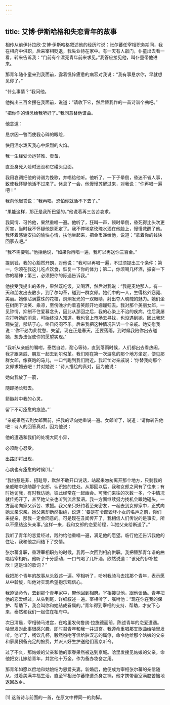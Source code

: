 ```yaml
---
---
---
```

title: 艾博·伊斯哈格和失恋青年的故事
---




相传从前伊补拉欣·艾博·伊斯哈格叙述他的经历时说：张尔蕃任宰相职务期间，我在相府中供职，后来宰相贬退，我失业待在家中。有一天有人敲门，仆童出去看一看，转来告诉我：“门前有个漂亮青年前来求见。”我答应接见他，叫仆童带他进来。

那青年随仆童来到我面前，露着憔悴疲惫的病容对我说：“我有事恳求你，早就想见你了。”

“什么事情？”我问他。

他掏出三百金摆在我面前，说道：“请收下它，然后替我作的一首诗谱个曲吧。”

“把你作的诗念给我听好了。”我同意替他谱曲。

他念道：

恳求因一瞥而使我心碎的眼睑，

快用泪水泼灭我心中炽烈的火焰。

我一生经受命运非难、责备，

直至身死入殓时还没和它碰头见面。

我用哀调把他的诗谱为挽歌，并唱给他听。他听了，一下子晕倒，昏迷不省人事，致使我怀疑他活不过来了。休息了一会，他慢慢苏醒过来，对我说：“你再唱一遍吧！”

我向他起誓说：“我再唱，恐怕你就活不下去了。”

“果能这样，那正是我所巴望的。”他说着再三苦苦哀求。

我同情、可怜他，果然重唱一遍。他听了，狂叫一声，顿时晕倒，昏死得比头次更厉害，当时我不怀疑他是死定了。我不停地拿玫瑰水洒在他脸上，慢慢救醒了他。我怀着感谢安拉的愉快心情，扶他坐起来，把金币递给他，说道：“拿着你的钱快回家去吧。”

“我不需要钱。”他拒绝说，“如果你再唱一遍，我可以再送你三百金。”

提到钱，我的心豁然开朗，对他说：“我可以再唱一遍，不过须提出三个条件：第一，你须在我这儿吃点饮食，恢复一下你的体力；第二，你须喝几杯酒，振奋一下你的精神；第三，必须把你的际遇告诉我。”

他接受我提出的条件，果然既吃饭，又喝酒，然后对我说：“我是麦地那人。有一天和朋友出去散步，到了尔勾革，碰到一群女郎。她们中的一人，生得格外窈窕、美丽。她像沾满露珠的花枝，炯炯发光的一双眼睛，射出夺人魂魄的魅力。她们坐在树阴下谈笑、乘凉，至傍晚才约着喜笑颜开地姗姗归去。我对那个美丽女郎，一见钟情，抑制不住爱慕念头，因此从那回之后，我的心染上不治的疾病。往后我屡次打听她的消息，可始终没人知道。我也曾上市场去寻找，也没遇到她，因此我悲观失望，郁结于心，终日闷闷不乐。后来我把这种情况告诉一个亲戚。她安慰我说：‘你不必为此忧愁、失望。现在正是春天，还要落雨，到时候我陪你出去碰她，想办法促使你的愿望实现。’

“我听从亲戚的嘱咐，泰然自若，耐心等待，直到落雨时候，人们都出去看热闹，我才跟亲戚、朋友一起去到尔勾革。我们刚在第一次游息的那个地方坐定，便见那群女郎，像赛跑的马儿，一口气跑到我们附近。我赶忙对亲戚说：‘你替我向那个女郎求婚去吧！并对她说：“诗人描绘的真对，因为他说：

她向我放了一箭，

随即扬长归去。

箭镞射中我的心灵，

留下不可痊愈的痕迹。”’

“亲戚果然去到女郎面前，把我的话向她重说一遍。女郎听了，说道：‘请你转告他吧：诗人的回答真对，因为他说：

他的遭遇和我们的处境大同小异，

必须耐心忍受。

出路即将出现，

心病也有痊愈的时候[1]。’

“我怕惹是非、招耻辱，默然不敢开口说话，站起来匆匆离开那个地方，只剩我的亲戚暗中追随那个女郎，认识她的住处。从那回以后，我和女郎之间有了往来；有时她访我，有时我访她，彼此经常在一起幽会。可我们来往的次数一多，个中情况就传扬开了，甚至她父亲也听到流言蜚语。我一方面继续努力找机会跟她碰头，一方面老向家父诉苦、求援。我父亲只好约着至亲密友，一起去到女郎家中，正式向她父亲求亲。她父亲却断然拒绝，说道：‘要是在令郎毁坏小女的名声之前，你们来提亲，那我一定会同意的。可是现在丑闻传开了，我相信人们传说的是事实，所以不愿结这头亲事。’这样一来，我和女郎的恋爱前程，叫她父亲给断送了。”

我听了青年的恋爱经过，践约给他重唱一遍，满足他的愿望。临行他还告诉我他的住址，我和他之间结下了交情。

张尔蕃复职，重理宰相职务的时候，我再一次回到相府供职。我把替那青年谱的曲唱给宰相听。他听了十分感动，一口气喝了几杯酒，欣然说道：“该死的伊补拉欣！这是谁的歌词？”

我把那个青年的故事从头叙述一遍。宰相听了，吩咐我骑马去找那个青年，表示愿从中斡旋，叫他对实现希望抱乐观信心。

我遵循命令，去到那个青年家中，带他回到相府。宰相接见他，跟他谈话。青年把他的恋爱经过，从头到尾，详细叙述一遍。宰相听了，嘱咐他：“现在你在我的保护、帮助下，我会叫你和她结成眷属的。”青年得到宰相的支持、帮助，才安下心来，泰然和我们一起住在相府中。

次日清晨，宰相骑马进宫，在哈里发何鲁纳·拉施德面前，陈述青年的恋爱遭遇。哈里发对此事很感兴趣，即时召青年和我一并进宫。我遵命重唱那支歌曲给哈里发听。他听了，畅饮几杯，毅然吩咐写信给驻汉志的属僚，命令他给那个姑娘的父亲和家属预备充足的旅费，并派人好生护送他们晋京听令。

过了不久，那姑娘的父亲和他的家眷果然被送到京城。哈里发接见姑娘的父亲，命他把女儿嫁给青年，并赏他十万金，作为备办妆奁之用。

那青年如愿以偿地和姑娘结为恩爱夫妻。新婚后，他便成为宰相张尔蕃的亲信随从，过着美满幸福生活，直至宰相张尔蕃惨遭杀身之祸，他才携带妻室满腔苦恼地返回故乡。



* * *



[1] 这首诗与前面的一首，在原文中押同一的韵脚。